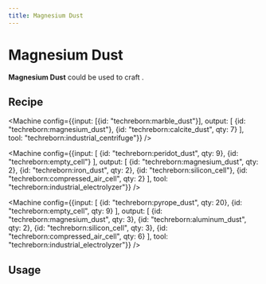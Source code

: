 ```yaml
---
title: Magnesium Dust
---
```


<ItemImage file="magnesium_dust" alt="Magnesium Dust" size="200" />

# Magnesium Dust

**Magnesium Dust** could be used to craft <McItem slug="techreborn:magnalium_plate" />.

## Recipe

<CraftingTable recipe="input techreborn:small_pile_of_magnesium_dust techreborn:small_pile_of_magnesium_dust air input techreborn:small_pile_of_magnesium_dust techreborn:small_pile_of_magnesium_dust air input air air air output techreborn:magnesium_dust"/>

<Machine config={{input: [{id: "techreborn:marble_dust"}], output: [
  {id: "techreborn:magnesium_dust"},
  {id: "techreborn:calcite_dust", qty: 7}
], tool: "techreborn:industrial_centrifuge"}} />

<Machine config={{input: [
  {id: "techreborn:peridot_dust", qty: 9},
  {id: "techreborn:empty_cell"}
], output: [
  {id: "techreborn:magnesium_dust", qty: 2},
  {id: "techreborn:iron_dust", qty: 2},
  {id: "techreborn:silicon_cell"},
  {id: "techreborn:compressed_air_cell", qty: 2}
], tool: "techreborn:industrial_electrolyzer"}} />

<Machine config={{input: [
  {id: "techreborn:pyrope_dust", qty: 20},
  {id: "techreborn:empty_cell", qty: 9}
], output: [
  {id: "techreborn:magnesium_dust", qty: 3},
  {id: "techreborn:aluminum_dust", qty: 2},
  {id: "techreborn:silicon_cell", qty: 3},
  {id: "techreborn:compressed_air_cell", qty: 6}
], tool: "techreborn:industrial_electrolyzer"}} />

## Usage

<CraftingTable recipe="input air air air input air techreborn:magnesium_dust air input air air air output techreborn:small_pile_of_magnesium_dust,4"/>

<Machine recipe="input techreborn:aluminum_ingot techreborn:aluminum_ingot techreborn:aluminum_ingot input techreborn:magnesium_dust techreborn:magnesium_dust techreborn:magnesium_dust input techreborn:aluminum_ingot techreborn:aluminum_ingot techreborn:aluminum_ingot output techreborn:magnalium_plate,3 tool techreborn:rolling_machine " />
